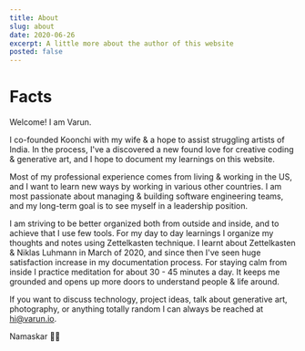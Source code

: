 ```yaml
---
title: About
slug: about
date: 2020-06-26
excerpt: A little more about the author of this website
posted: false
---
```


# Facts

Welcome! I am Varun.

I co-founded <ExternalLink href="https://koonchi.com">Koonchi</ExternalLink> with my wife & a hope to assist struggling artists of India. In the process, I've a discovered a new found love for creative coding & generative art, and I hope to document my learnings on this website.

Most of my professional experience comes from living & working in the US, and I want to learn new ways by working in various other countries. I am most passionate about managing & building software engineering teams, and my long-term goal is to see myself in a leadership position.

I am striving to be better organized both from outside and inside, and to achieve that I use few tools. For my day to day learnings I organize my thoughts and notes using Zettelkasten technique. I learnt about <ExternalLink href="https://writingcooperative.com/zettelkasten-how-one-german-scholar-was-so-freakishly-productive-997e4e0ca125">Zettelkasten & Niklas Luhmann</ExternalLink> in March of 2020, and since then I've seen huge satisfaction increase in my documentation process. For staying calm from inside I practice meditation for about 30 - 45 minutes a day. It keeps me grounded and opens up more doors to understand people & life around.

If you want to discuss technology, project ideas, talk about generative art, photography, or anything totally random I can always be reached at hi@varun.io.

Namaskar 🙏🏾